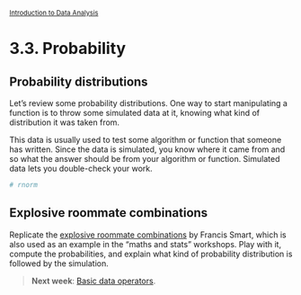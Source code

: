 <style>@import url(style.css);</style>
<small>[Introduction to Data Analysis](index.html)</small>

# 3.3. Probability

## Probability distributions

Let's review some probability distributions. One way to start manipulating a function is to throw some simulated data at it, knowing what kind of distribution it was taken from. 

This data is usually used to test some algorithm or function that someone has written.  Since the data is simulated, you know where it came from and so what the answer should be from your algorithm or function.  Simulated data lets you double-check your work.

```r
# rnorm
```

## Explosive roommate combinations

Replicate the [explosive roommate combinations](http://www.econometricsbysimulation.com/2012/10/explosive-roommate-combinations.html) by Francis Smart, which is also used as an example in the "maths and stats" workshops. Play with it, compute the probabilities, and explain what kind of probability distribution is followed by the simulation.

> __Next week__: [Basic data operators](40_data.html).
